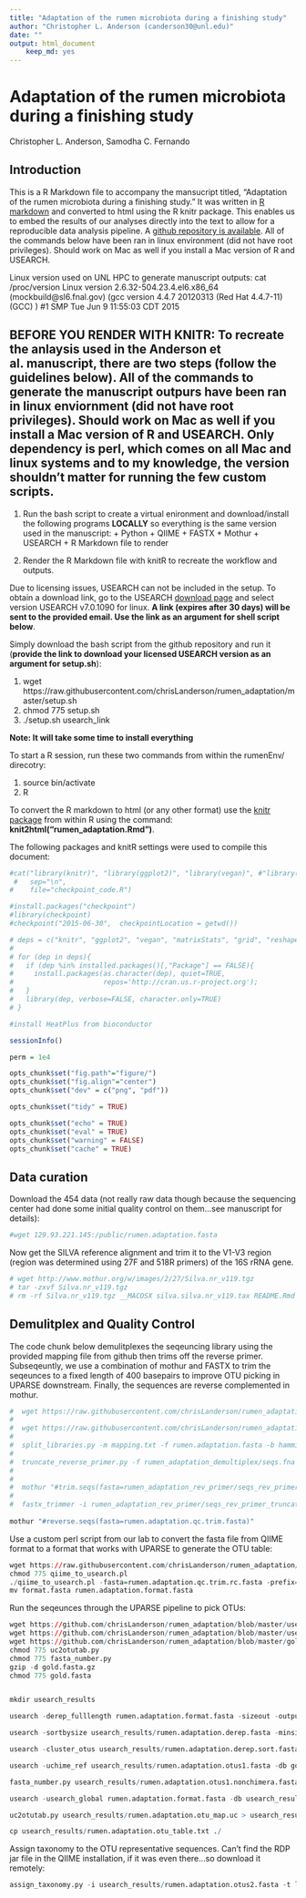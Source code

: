 ```yaml
---
title: "Adaptation of the rumen microbiota during a finishing study"
author: "Christopher L. Anderson (canderson30@unl.edu)"
date: ""
output: html_document
    keep_md: yes
---
```


# Adaptation of the rumen microbiota during a finishing study
Christopher L. Anderson, Samodha C. Fernando

## Introduction
This is a R Markdown file to accompany the mansucript titled, "Adaptation of the rumen microbiota during a finishing study." It was written in [R markdown](http://rmarkdown.rstudio.com) and converted to html using the R knitr package. This enables us to embed the results of our analyses directly into the text to allow for a reproducible data analysis pipeline. A [github repository is available](https://github.com/chrisLanderson/rumen_adaptation). All of the commands below have been ran in linux environment (did not have root privileges).  Should work on Mac as well if you install a Mac version of R and USEARCH.


Linux version used on UNL HPC to generate manuscript outputs:
cat /proc/version
Linux version 2.6.32-504.23.4.el6.x86_64 (mockbuild@sl6.fnal.gov) (gcc version 4.4.7 20120313 (Red Hat 4.4.7-11) (GCC) ) #1 SMP Tue Jun 9 11:55:03 CDT 2015


## **BEFORE YOU RENDER WITH KNITR**: To recreate the anlaysis used in the Anderson et al. manuscript,  there are two steps (follow the guidelines below). All of the commands to generate the manuscript outpurs have been ran in linux enviornment (did not have root privileges).  Should work on Mac as well if you install a Mac version of R and USEARCH. Only dependency is perl, which comes on all Mac and linux systems and to my knowledge, the version shouldn't matter for running the few custom scripts.

  1. Run the bash script to create a virtual enironment and download/install the following programs **LOCALLY** so everything is the same version used in the manuscript:
    + Python
    + QIIME
    + FASTX
    + Mothur
    + USEARCH
    + R Markdown file to render

  2. Render the R Markdown file with knitR to recreate the workflow and outputs.

Due to licensing issues, USEARCH can not be included in the setup. To obtain a download link, go to the USEARCH [download page](http://www.drive5.com/usearch/download.html) and select version USEARCH v7.0.1090 for linux. **A link (expires after 30 days) will be sent to the provided email. Use the link as an argument for shell script below**.

Simply download the bash script from the github repository and run it (**provide the link to download your licensed USEARCH version as an argument for setup.sh**):

  1. wget https://raw.githubusercontent.com/chrisLanderson/rumen_adaptation/master/setup.sh
  2. chmod 775 setup.sh 
  3. ./setup.sh usearch_link


**Note: It will take some time to install everything**


To start a R session, run these two commands from within the rumenEnv/ direcotry:

  1. source bin/activate
  2. R

To convert the R markdown to html (or any other format) use the [knitr package](http://yihui.name/knitr/) from within R using the command: **knit2html("rumen_adaptation.Rmd")**.

The following packages and knitR settings were used to compile this document:

```r
#cat("library(knitr)", "library(ggplot2)", "library(vegan)", #"library(matrixStats)", "library(grid)", "library(reshape)", #"library(biom)", "library(gplots)", "library(Heatplus)", #"library(RColorBrewer)",
 #   sep="\n", 
#    file="checkpoint_code.R")

#install.packages("checkpoint")
#library(checkpoint)
#checkpoint("2015-06-30",  checkpointLocation = getwd())

# deps = c("knitr", "ggplot2", "vegan", "matrixStats", "grid", "reshape", "gplots", "biom", "RColorBrewer");
# 
# for (dep in deps){
#   if (dep %in% installed.packages()[,"Package"] == FALSE){
#     install.packages(as.character(dep), quiet=TRUE,
#                      repos='http://cran.us.r-project.org');
#   }
#   library(dep, verbose=FALSE, character.only=TRUE)
# }

#install HeatPlus from bioconductor

sessionInfo()

perm = 1e4
```

```r
opts_chunk$set("fig.path"="figure/")
opts_chunk$set("fig.align"="center")
opts_chunk$set("dev" = c("png", "pdf"))

opts_chunk$set("tidy" = TRUE)

opts_chunk$set("echo" = TRUE)
opts_chunk$set("eval" = TRUE)
opts_chunk$set("warning" = FALSE)
opts_chunk$set("cache" = TRUE)
```

## Data curation

Download the 454 data (not really raw data though because the sequencing center had done some initial quality control on them...see manuscript for details):
```r
#wget 129.93.221.145:/public/rumen.adaptation.fasta
```

Now  get the SILVA reference alignment and trim it to the V1-V3 region (region was determined using 27F and 518R primers) of the 16S rRNA gene.
```r
# wget http://www.mothur.org/w/images/2/27/Silva.nr_v119.tgz
# tar -zxvf Silva.nr_v119.tgz
# rm -rf Silva.nr_v119.tgz __MACOSX silva.silva.nr_v119.tax README.Rmd README.html README.md
```

## Demulitplex and Quality Control

The code chunk below demulitplexes the seqeuncing library using the provided mapping file from github then trims off the reverse primer.  Subseqeuntly, we use a combination of mothur and FASTX to trim the seqeunces to a fixed length of 400 basepairs to improve OTU picking in UPARSE downstream. Finally, the sequences are reverse complemented in mothur.

```r
#  wget https://raw.githubusercontent.com/chrisLanderson/rumen_adaptation/master/mapping.txt
#  
#  wget https://raw.githubusercontent.com/chrisLanderson/rumen_adaptation/master/qiime_parameters_working.txt
#  
#  split_libraries.py -m mapping.txt -f rumen.adaptation.fasta -b hamming_8 -l 0 -L 1000 -M 1 -o rumen_adaptation_demultiplex
#  
#  truncate_reverse_primer.py -f rumen_adaptation_demultiplex/seqs.fna -o rumen_adaptation_rev_primer -m mapping.txt -z truncate_only -M 2
#  
#  
#  mothur "#trim.seqs(fasta=rumen_adaptation_rev_primer/seqs_rev_primer_truncated.fna, minlength=400)"
#  
#  fastx_trimmer -i rumen_adaptation_rev_primer/seqs_rev_primer_truncated.trim.fasta -l 400 -o rumen.adaptation.qc.trim.fasta
 
mothur "#reverse.seqs(fasta=rumen.adaptation.qc.trim.fasta)"
```

Use a custom perl script from our lab to convert the fasta file from QIIME format to a format that works with UPARSE to generate the OTU table:

```r
wget https://raw.githubusercontent.com/chrisLanderson/rumen_adaptation/master/qiime_to_usearch.pl
chmod 775 qiime_to_usearch.pl
./qiime_to_usearch.pl -fasta=rumen.adaptation.qc.trim.rc.fasta -prefix=rumen
mv format.fasta rumen.adaptation.format.fasta
```

Run the seqeunces through the UPARSE pipeline to pick OTUs:
```r
wget https://github.com/chrisLanderson/rumen_adaptation/blob/master/usearch_python_scripts/uc2otutab.py
wget https://github.com/chrisLanderson/rumen_adaptation/blob/master/usearch_python_scripts/fasta_number.py
wget https://github.com/chrisLanderson/rumen_adaptation/blob/master/gold.fasta.gz
chmod 775 uc2otutab.py
chmod 775 fasta_number.py
gzip -d gold.fasta.gz
chmod 775 gold.fasta


mkdir usearch_results

usearch -derep_fulllength rumen.adaptation.format.fasta -sizeout -output usearch_results/rumen.adaptation.derep.fasta

usearch -sortbysize usearch_results/rumen.adaptation.derep.fasta -minsize 2 -output usearch_results/rumen.adaptation.derep.sort.fasta

usearch -cluster_otus usearch_results/rumen.adaptation.derep.sort.fasta -otus usearch_results/rumen.adaptation.otus1.fasta

usearch -uchime_ref usearch_results/rumen.adaptation.otus1.fasta -db gold.fasta -strand plus -nonchimeras usearch_results/rumen.adaptation.otus1.nonchimera.fasta

fasta_number.py usearch_results/rumen.adaptation.otus1.nonchimera.fasta > usearch_results/rumen.adaptation.otus2.fasta

usearch -usearch_global rumen.adaptation.format.fasta -db usearch_results/rumen.adaptation.otus2.fasta -strand plus -id 0.97 -uc usearch_results/rumen.adaptation.otu_map.uc

uc2otutab.py usearch_results/rumen.adaptation.otu_map.uc > usearch_results/rumen.adaptation.otu_table.txt

cp usearch_results/rumen.adaptation.otu_table.txt ./

```

Assign taxonomy to the OTU representative sequences.  Can't find the RDP jar file in the QIIME installation, if it was even there...so download it remotely:
```r
assign_taxonomy.py -i usearch_results/rumen.adaptation.otus2.fasta -t lib/python2.7/site-packages/qiime_default_reference/gg_13_8_otus/taxonomy/97_otu_taxonomy.txt -r lib/python2.7/site-packages/qiime_default_reference/gg_13_8_otus/rep_set/97_otus.fasta -o assign_gg_taxa -m mothur

```
